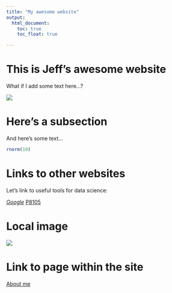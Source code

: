 ```yaml
---
title: "My awesome website"
output: 
  html_document:
    toc: true
    toc_float: true

---
```


# This is Jeff's awesome website

What if I add some text here...?

![](https://media.giphy.com/media/drXGoW1iudhKw/giphy.gif)


# Here's a subsection

And here's some text...

```r
rnorm(10)
```

# Links to other websites

Let's link to useful tools for data science:

*[Google](https://google.com/)
*[P8105](https://p8105.com)


# Local image
![](images/pic.PNG)


# Link to page within the site

[About me](about.html)









